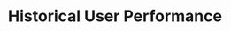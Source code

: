 ---
title: Historical User Performance
description: Get historical performance metrics for a user's vault position
openapi: GET /users/{address}/vaults/{vault_id}/historical
---